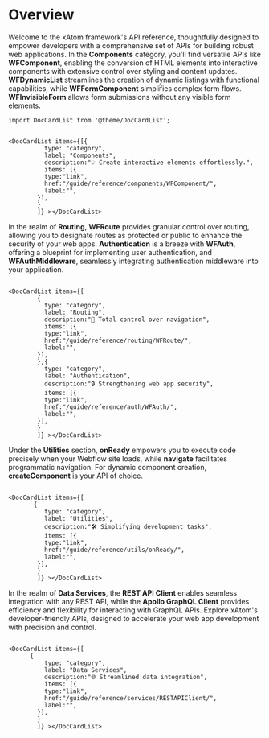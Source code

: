 # Overview

Welcome to the xAtom framework's API reference, thoughtfully designed to empower developers with a comprehensive set of APIs for building robust web applications. In the **Components** category, you'll find versatile APIs like **WFComponent**, enabling the conversion of HTML elements into interactive components with extensive control over styling and content updates. **WFDynamicList** streamlines the creation of dynamic listings with functional capabilities, while **WFFormComponent** simplifies complex form flows. **WFInvisibleForm** allows form submissions without any visible form elements.

```mdx-code-block
import DocCardList from '@theme/DocCardList';
```

```mdx-code-block

<DocCardList items={[{
          type: "category",
          label: "Components",
          description:"💡 Create interactive elements effortlessly.",
          items: [{
          type:"link",
          href:"/guide/reference/components/WFComponent/",
          label:"",
        }],
        }
        ]} ></DocCardList>

```

In the realm of **Routing**, **WFRoute** provides granular control over routing, allowing you to designate routes as protected or public to enhance the security of your web apps. **Authentication** is a breeze with **WFAuth**, offering a blueprint for implementing user authentication, and **WFAuthMiddleware**, seamlessly integrating authentication middleware into your application.

```mdx-code-block

<DocCardList items={[
        {
          type: "category",
          label: "Routing",
          description:"🚀 Total control over navigation",
          items: [{
          type:"link",
          href:"/guide/reference/routing/WFRoute/",
          label:"",
        }],
        },{
          type: "category",
          label: "Authentication",
          description:"🔒 Strengthening web app security",
          items: [{
          type:"link",
          href:"/guide/reference/auth/WFAuth/",
          label:"",
        }],
        }
        ]} ></DocCardList>

```

Under the **Utilities** section, **onReady** empowers you to execute code precisely when your Webflow site loads, while **navigate** facilitates programmatic navigation. For dynamic component creation, **createComponent** is your API of choice.

```mdx-code-block

<DocCardList items={[
       {
          type: "category",
          label: "Utilities",
          description:"🛠️ Simplifying development tasks",
          items: [{
          type:"link",
          href:"/guide/reference/utils/onReady/",
          label:"",
        }],
        }
        ]} ></DocCardList>

```

In the realm of **Data Services**, the **REST API Client** enables seamless integration with any REST API, while the **Apollo GraphQL Client** provides efficiency and flexibility for interacting with GraphQL APIs. Explore xAtom's developer-friendly APIs, designed to accelerate your web app development with precision and control.

```mdx-code-block

<DocCardList items={[
      {
          type: "category",
          label: "Data Services",
          description:"🌐 Streamlined data integration",
          items: [{
          type:"link",
          href:"/guide/reference/services/RESTAPIClient/",
          label:"",
        }],
        }
        ]} ></DocCardList>

```
